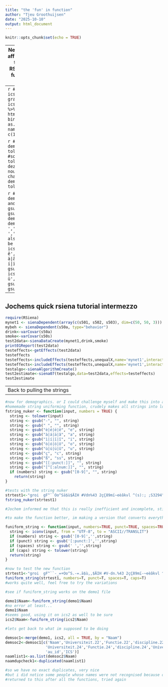 ```yaml
---
title: "the 'fun' in function"
author: "Tjeu Groothuijsen"
date: "2025-10-10"
output: html_document
---
```


```r
knitr::opts_chunk$set(echo = TRUE)
```

---
Next step is to finish adding grad school affiliation to the sociologists dataset and then try analyzing sociologists
with RSiena. First let's make all the names in full lower case to prevent mismatches due to R's case sensitivity.
---
```r
#Dataframe with all the ICS alumni
icsgrad<-read_html("https://ics-graduateschool.nl/alumni-projects/")
icsgrad<-icsgrad %>%
  html_nodes("body") %>%
  xml_find_all("//tbody") %>%
  html_table()
icsgrad<-bind_rows(icsgrad)
ics<-as.data.frame(icsgrad$X2)
ics$ics<-1
names(ics)<-c("Naam","ICS")
ics<-ics[-c(1),]
```

```r
#Matching the alumni list to demographics
ics$Naam<-tolower(ics$Naam)
#sociologists$demographics$Naam<-tolower(sociologists$demographics$Naam) deze maakt gwn een nieuwe rij: "Naam", nou!
#then i will use a separate node characteristics file initially
demographics_soc$Naam<-tolower(demographics_soc$Naam)
```

```r
#lets remove dashes and spaces from demographics_soc and ics, then merge and subset again
ics2<-ics
ics2$Naam<-gsub('-','',ics2$Naam)
ics2$Naam<-gsub(' ','',ics2$Naam)
#it worked! now demographics_soc
demo1<-demographics_soc
demo1$Naam<-gsub('-','',demo1$Naam)
demo1$Naam<-gsub(' ','',demo1$Naam)
#so theres that, im also removing all the accents, just to be sure i dont have to return to this
ics2$Naam<-gsub('è|é|ë|ê','e',ics2$Naam)
ics2$Naam<-gsub('à|á|ä|â','a',ics2$Naam)
ics2$Naam<-gsub('ì|í|ï|î','i',ics2$Naam)
ics2$Naam<-gsub('ò|ó|ö|ô','o',ics2$Naam)
ics2$Naam<-gsub('ù|ú|ü|û','u',ics2$Naam)
ics2$Naam<-gsub('ç','c',ics2$Naam)
ics2$Naam<-gsub("'|,",'',ics2$Naam)
```

---
Jochems quick rsiena tutorial intermezzo
---
```r
require(RSiena)
mynet1 <- sienaDependent(array(c(s501, s502, s503), dim=c(50, 50, 3)))
mybeh <- sienaDependent(s50a, type="behavior")
drink<-varCovar(s50a)
smoke<-varCovar(s50s)
test2data<-sienaDataCreate(mynet1,drink,smoke)
print01Report(test2data)
testeffects<-getEffects(test2data)
testeffects
testeffects<-includeEffects(testeffects,unequalX,name='mynet1',interaction1='smoke')
testeffects<-includeEffects(testeffects,unequalX,name='mynet1',interaction1='drink')
testalgo<-sienaAlgorithmCreate()
test2estimate<-siena07(testalgo,data=test2data,effects=testeffects)
test2estimate
```

---
Back to pulling the strings
---
```r
#now for demographics. or I could challenge myself and make this into a function :)
#homemade string uniforming function, crudely makes all strings into lower case text only without spaces
fstring_nuker <- function(input, numbers = TRUE) {
  string <- tolower(input)
  string <- gsub("-", "", string)
  string <- gsub(" ", "", string)
  string <- gsub("è|é|ë|ê", "e", string)
  string <- gsub("à|á|ä|â", "a", string)
  string <- gsub("ì|í|ï|î", "i", string)
  string <- gsub("ò|ó|ö|ô", "o", string)
  string <- gsub("ù|ú|ü|û", "u", string)
  string <- gsub("ç", "c", string)
  string <- gsub("ß", "ss", string)
  string <- gsub("[[:punct:]]", "", string)
  string <- gsub("[^[:alnum:]]", "", string)
  if (numbers) string <- gsub("[0-9]", "", string)
    return(string)
}

#tests with the string nuker
strtest1<-"groi  gF^``Oo^Sä$ù$ÄIH #Vdn%43 2çÇ89mï~eèâkvl ^(s):; ;S3294"
fstring_nuker(strtest1)

#Jochem informed me that this is really inefficient and incomplete, still fun to figure out though
```

```r
#to make the function better, im making a version that converts everything to ascii instead, still with options

funiform_string <- function(input, numbers=TRUE, punct=TRUE, spaces=TRUE, caps=TRUE){
  string <- iconv(input, from = "UTF-8", to = "ASCII//TRANSLIT")
  if (numbers) string <- gsub('[0-9]','',string)
  if (punct) string <- gsub('[:punct:]','',string)
  if (spaces) string <- gsub(' ','',string)
  if (caps) string <- tolower(string)
  return(string)
}

#now to test the new function
strtest1<-"groi  gF^``-_=+Oo^S.-=.ä$ù,,$ÄIH #V-dn.%43 2çÇ89mï-~eèâkvl ^(s):; ;S3294"
funiform_string(strtest1, numbers=T, punct=T, spaces=T, caps=T)
#works quite well, feel free to try the variations
```

```r
#see if funiform_string works on the demo1 file

demo1$Naam<-funiform_string(demo1$Naam)
#no error at least...
demo1$Naam
#seems good, using it on ics2 as well to be sure
ics2$Naam<-funiform_string(ics2$Naam)

```

```r
#lets get back to what im supposed to be doing 

demsoc1<-merge(demo1, ics2, all = TRUE, by = "Naam")
demsoc2<-demsoc1[c('Naam','Universiteit.22','Functie.22','discipline.22','Universiteit1.22','Universiteit2.22',
                  'Universiteit.24','Functie.24','discipline.24','Universiteit1.24','Universiteit2.24','no_oa_id',
                  'au_id','ICS')]
naamlist1<-as.list(demsoc2$Naam)
naamdupcheck1<-duplicated(naamlist1)

#so we have no exact duplicates, very nice
#but i did notice some people whose names were not recognised because of dashes and such, back to start!
#returned to this after all the functions, tried again

```
